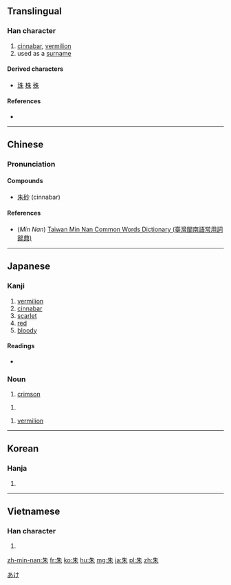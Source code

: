 ==Translingual==

===Han character===
{{Han char|rn=75|rad=木|as=02|sn=6|four=2590<sub>0</sub>|canj=竹十木 (HJD)|ids=⿰[[丿]][[未]]}}

# [[cinnabar]], [[vermilion]]
# used as a [[surname]]

====Derived characters====
* [[珠]] [[株]] [[殊]]

====References====
* {{Han ref|kx=0509.130|dkj=14424|dj=0893.040|hdz=21154.030|uh=6731|ud=26417|bh=A6B6|bd=42678}}

----

==Chinese==
{{zh-forms}}

===Pronunciation===
{{zh-pron
|m=zhū,shú
|c=zyu1
|h=
|mn=chu
|w=
|mc=y
|oc=y
|ma=|ma2=
|cat=n,pn
}}

====Compounds====
*[[朱砂]] (cinnabar)

====References====
*(''Min Nan'') [http://twblg.dict.edu.tw/holodict_new/result_detail.jsp?n_no=2451&curpage=1&sample=%E6%9C%B1&radiobutton=1&querytarget=1&limit=20&pagenum=1&rowcount=3 Taiwan Min Nan Common Words Dictionary (臺灣閩南語常用詞辭典)]

----

==Japanese==

===Kanji===
{{ja-kanji|grade=c|rs=木02}}

# [[vermilion]]
# [[cinnabar]]
# [[scarlet]]
# [[red]]
# [[bloody]]

====Readings====
* {{ja-readings|on=[[しゅ]] (shu)|kun=[[あか]] (aka), [[あけ]] (ake)}}

===Noun===
{{ja-noun|あけ}}

# [[crimson]] 

{{ja-noun|あか}}

# {{alternative form of|赤|lang=ja}}

{{ja-noun|しゅ}} 

# [[vermilion]]

[[Category:ja:Reds|あけ]]

----

==Korean==

===Hanja===
{{ko-hanja|hangeul=주|eumhun=|rv=ju|mr=chu|y=cwu}}

# {{defn|lang=ko|sort=木02}}

----

==Vietnamese==

===Han character===
{{vi-hantu|[[chu]], [[cho]], [[chẩu]], [[chõ]], [[chau]], [[châu]], [[choa]]|rs=木02}}

# {{defn|lang=vi|sort=木02}}

[[zh-min-nan:朱]]
[[fr:朱]]
[[ko:朱]]
[[hu:朱]]
[[mg:朱]]
[[ja:朱]]
[[pl:朱]]
[[zh:朱]]